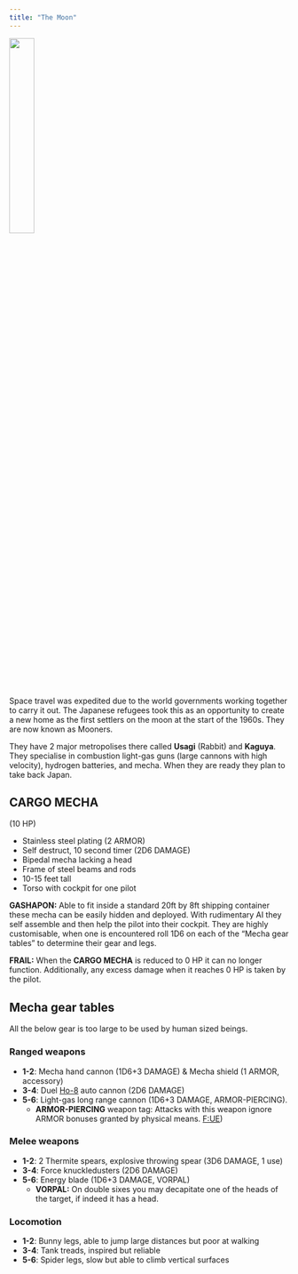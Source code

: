 ```yaml
---
title: "The Moon"
---
```


![](./images/mooner_flag.png){width=30% fig-align="center"}

Space travel was expedited due to the world governments working together to carry it out. The Japanese refugees took this as an opportunity to create a new home as the first settlers on the moon at the start of the 1960s. They are now known as Mooners.

They have 2 major metropolises there called **Usagi** (Rabbit) and **Kaguya**. They specialise in combustion light-gas guns (large cannons with high velocity), hydrogen batteries, and mecha. When they are ready they plan to take back Japan.

## CARGO MECHA {#cargo_mecha}

(10 HP)

-   Stainless steel plating (2 ARMOR)
-   Self destruct, 10 second timer (2D6 DAMAGE)
-   Bipedal mecha lacking a head
-   Frame of steel beams and rods
-   10-15 feet tall
-   Torso with cockpit for one pilot

**GASHAPON:** Able to fit inside a standard 20ft by 8ft shipping container these mecha can be easily hidden and deployed. With rudimentary AI they self assemble and then help the pilot into their cockpit. They are highly customisable, when one is encountered roll 1D6 on each of the "Mecha gear tables" to determine their gear and legs.

**FRAIL:** When the **CARGO MECHA** is reduced to 0 HP it can no longer function. Additionally, any excess damage when it reaches 0 HP is taken by the pilot.

## Mecha gear tables

All the below gear is too large to be used by human sized beings.

### Ranged weapons

- __1-2__: Mecha hand cannon (1D6+3 DAMAGE) & Mecha shield (1 ARMOR, accessory)
- __3-4__: Duel [Ho-8](https://en.wikipedia.org/wiki/Ho-5_cannon) auto cannon (2D6 DAMAGE)
- __5-6__: Light-gas long range cannon (1D6+3 DAMAGE, ARMOR-PIERCING).
  - **ARMOR-PIERCING** weapon tag: Attacks with this weapon ignore ARMOR bonuses granted by physical means. [F:UE](https://claymorerpgs.itch.io/fist))

### Melee weapons

- __1-2__: 2 Thermite spears, explosive throwing spear (3D6 DAMAGE, 1 use)
- __3-4__: Force knuckledusters (2D6 DAMAGE)
- __5-6__: Energy blade (1D6+3 DAMAGE, VORPAL)
  - __VORPAL:__ On double sixes you may decapitate one of the heads of the target, if indeed it has a head.

### Locomotion

- __1-2__: Bunny legs, able to jump large distances but poor at walking
- __3-4__: Tank treads, inspired but reliable
- __5-6__: Spider legs, slow but able to climb vertical surfaces
